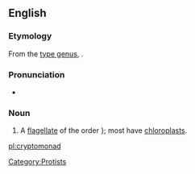 ==English==
{{wikispecies|Cryptomonadidae}}
===Etymology===

From the [[type genus]], {{taxlink|Cryptomonas|genus}}.

===Pronunciation===

*{{IPA|/kɹɪptoʊˈmoʊnæd/}}

===Noun===
{{en-noun}}
{{wikipedia}}

#A [[flagellate]] of the order {{taxlink|Cryptomonadales|order}}}; most have [[chloroplast]]s.

[[Category:Protists]]

[[pl:cryptomonad]]